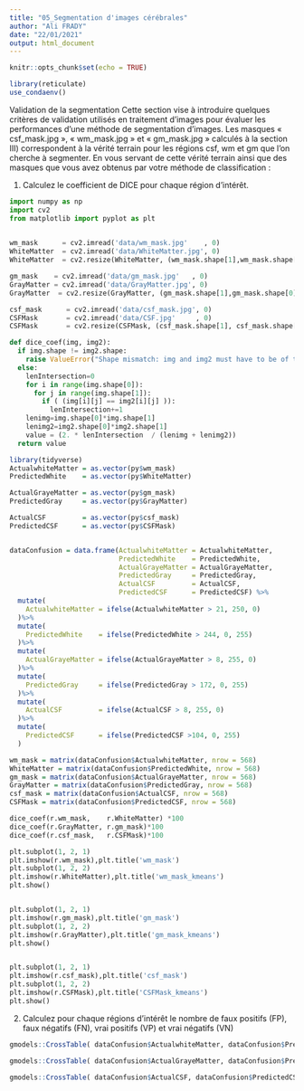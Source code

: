 ```yaml
---
title: "05_Segmentation d'images cérébrales"
author: "Ali FRADY"
date: "22/01/2021"
output: html_document
---
```


```r
knitr::opts_chunk$set(echo = TRUE)
```

```r
library(reticulate)
use_condaenv()
```


Validation de la segmentation
Cette section vise à introduire quelques critères de validation utilisés en traitement d’images pour évaluer les performances d’une méthode de segmentation d’images. Les masques « csf_mask.jpg », « wm_mask.jpg » et « gm_mask.jpg » calculés à la section III) correspondent à la vérité terrain pour les régions csf, wm et gm que l’on cherche à segmenter. En vous servant de cette vérité terrain ainsi que des masques que vous avez obtenus par votre méthode de classification :

1) Calculez le coefficient de DICE pour chaque région d’intérêt.

```python
import numpy as np
import cv2
from matplotlib import pyplot as plt

    
wm_mask      = cv2.imread('data/wm_mask.jpg'    , 0)
WhiteMatter  = cv2.imread('data/WhiteMatter.jpg', 0)
WhiteMatter  = cv2.resize(WhiteMatter, (wm_mask.shape[1],wm_mask.shape[0]))

gm_mask    = cv2.imread('data/gm_mask.jpg'   , 0)
GrayMatter = cv2.imread('data/GrayMatter.jpg', 0)
GrayMatter  = cv2.resize(GrayMatter, (gm_mask.shape[1],gm_mask.shape[0]))

csf_mask      = cv2.imread('data/csf_mask.jpg', 0)
CSFMask       = cv2.imread('data/CSF.jpg'     , 0)
CSFMask       = cv2.resize(CSFMask, (csf_mask.shape[1], csf_mask.shape[0]))

def dice_coef(img, img2):
  if img.shape != img2.shape:
    raise ValueError("Shape mismatch: img and img2 must have to be of the same shape.")
  else:
    lenIntersection=0
    for i in range(img.shape[0]):
      for j in range(img.shape[1]):
        if ( (img[i][j] == img2[i][j] )):
          lenIntersection+=1
    lenimg=img.shape[0]*img.shape[1]
    lenimg2=img2.shape[0]*img2.shape[1]
    value = (2. * lenIntersection  / (lenimg + lenimg2))
  return value
```


```r
library(tidyverse)
ActualwhiteMatter = as.vector(py$wm_mask)
PredictedWhite    = as.vector(py$WhiteMatter)

ActualGrayeMatter = as.vector(py$gm_mask)
PredictedGray     = as.vector(py$GrayMatter)

ActualCSF         = as.vector(py$csf_mask)
PredictedCSF      = as.vector(py$CSFMask)


dataConfusion = data.frame(ActualwhiteMatter = ActualwhiteMatter,
                           PredictedWhite    = PredictedWhite,
                           ActualGrayeMatter = ActualGrayeMatter,
                           PredictedGray     = PredictedGray,
                           ActualCSF         = ActualCSF,
                           PredictedCSF      = PredictedCSF) %>%
  mutate(
    ActualwhiteMatter = ifelse(ActualwhiteMatter > 21, 250, 0)
  )%>%
  mutate(
    PredictedWhite    = ifelse(PredictedWhite > 244, 0, 255)
  )%>%
  mutate(
    ActualGrayeMatter = ifelse(ActualGrayeMatter > 8, 255, 0)
  )%>%
  mutate(
    PredictedGray     = ifelse(PredictedGray > 172, 0, 255)
  )%>%
  mutate(
    ActualCSF         = ifelse(ActualCSF > 8, 255, 0)
  )%>%
  mutate(
    PredictedCSF      = ifelse(PredictedCSF >104, 0, 255)
  )

wm_mask = matrix(dataConfusion$ActualwhiteMatter, nrow = 568)
WhiteMatter = matrix(dataConfusion$PredictedWhite, nrow = 568)
gm_mask = matrix(dataConfusion$ActualGrayeMatter, nrow = 568)
GrayMatter = matrix(dataConfusion$PredictedGray, nrow = 568)
csf_mask = matrix(dataConfusion$ActualCSF, nrow = 568)
CSFMask = matrix(dataConfusion$PredictedCSF, nrow = 568)

```


```python
dice_coef(r.wm_mask,    r.WhiteMatter) *100
dice_coef(r.GrayMatter, r.gm_mask)*100
dice_coef(r.csf_mask,   r.CSFMask)*100

```





```python
plt.subplot(1, 2, 1)
plt.imshow(r.wm_mask),plt.title('wm_mask') 
plt.subplot(1, 2, 2)
plt.imshow(r.WhiteMatter),plt.title('wm_mask_kmeans') 
plt.show()


plt.subplot(1, 2, 1)
plt.imshow(r.gm_mask),plt.title('gm_mask') 
plt.subplot(1, 2, 2)
plt.imshow(r.GrayMatter),plt.title('gm_mask_kmeans') 
plt.show()


plt.subplot(1, 2, 1)
plt.imshow(r.csf_mask),plt.title('csf_mask') 
plt.subplot(1, 2, 2)
plt.imshow(r.CSFMask),plt.title('CSFMask_kmeans') 
plt.show()
```




2) Calculez pour chaque régions d’intérêt le nombre de faux positifs (FP), faux négatifs (FN), vrai positifs (VP) et vrai négatifs (VN)






```r
gmodels::CrossTable( dataConfusion$ActualwhiteMatter, dataConfusion$PredictedWhite,  prop.r = TRUE,prop.c = FALSE, prop.t = FALSE, prop.chisq = FALSE) 

gmodels::CrossTable( dataConfusion$ActualGrayeMatter, dataConfusion$PredictedGray,  prop.r = TRUE,prop.c = FALSE, prop.t = FALSE, prop.chisq = FALSE) 

gmodels::CrossTable( dataConfusion$ActualCSF, dataConfusion$PredictedCSF,  prop.r = TRUE,prop.c = FALSE, prop.t = FALSE, prop.chisq = FALSE) 
```

